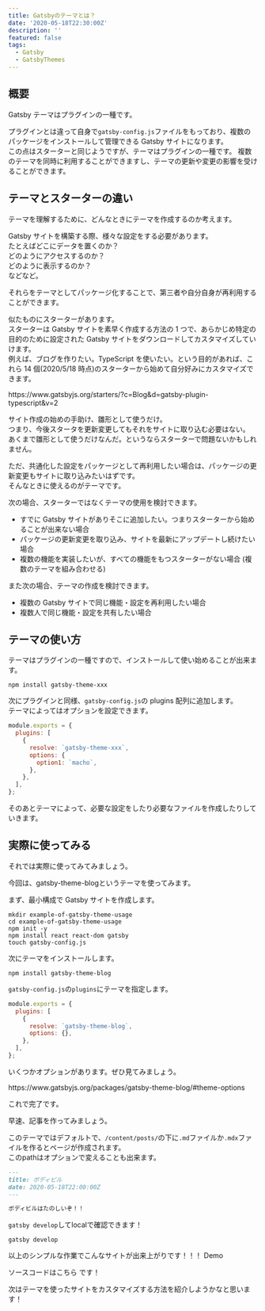 ```yaml
---
title: Gatsbyのテーマとは？
date: '2020-05-18T22:30:00Z'
description: ''
featured: false
tags:
  - Gatsby
  - GatsbyThemes
---
```



## 概要

Gatsby テーマは<Link to='/blog/what-is-gatsby-plugins/'>プラグイン</Link>の一種です。

プラグインとは違って自身で`gatsby-config.js`ファイルをもっており、複数のパッケージをインストールして管理できる Gatsby サイトになります。  
この点は<Link to='/blog/what-is-gatsby-starters/'>スターター</Link>と同じようですが、テーマはプラグインの一種です。
複数のテーマを同時に利用することができますし、テーマの更新や変更の影響を受けることができます。

## テーマとスターターの違い

テーマを理解するために、どんなときにテーマを作成するのか考えます。

Gatsby サイトを構築する際、様々な設定をする必要があります。  
たとえばどこにデータを置くのか？  
どのようにアクセスするのか？  
どのように表示するのか？  
などなど。

それらをテーマとしてパッケージ化することで、第三者や自分自身が再利用することができます。

似たものに<Link to='/blog/what-is-gatsby-starters/'>スターター</Link>があります。  
スターターは Gatsby サイトを素早く作成する方法の 1 つで、あらかじめ特定の目的のために設定された Gatsby サイトをダウンロードしてカスタマイズしていけます。  
例えば、ブログを作りたい。TypeScript を使いたい。という目的があれば、これら 14 個(2020/5/18 時点)のスターターから始めて自分好みにカスタマイズできます。

<ExternalLink href='https://www.gatsbyjs.org/starters/?c=Blog&d=gatsby-plugin-typescript&v=2'>
  https://www.gatsbyjs.org/starters/?c=Blog&d=gatsby-plugin-typescript&v=2
</ExternalLink>

サイト作成の始めの手助け、雛形として使うだけ。  
つまり、今後スタータを更新変更してもそれをサイトに取り込む必要はない。  
あくまで雛形として使うだけなんだ。というならスターターで問題ないかもしれません。

ただ、共通化した設定をパッケージとして再利用したい場合は、パッケージの更新変更もサイトに取り込みたいはずです。  
そんなときに使えるのがテーマです。

次の場合、スターターではなくテーマの使用を検討できます。

- すでに Gatsby サイトがありそこに追加したい。つまりスターターから始めることが出来ない場合
- パッケージの更新変更を取り込み、サイトを最新にアップデートし続けたい場合
- 複数の機能を実装したいが、すべての機能をもつスターターがない場合
  (複数のテーマを組み合わせる)

また次の場合、テーマの作成を検討できます。

- 複数の Gatsby サイトで同じ機能・設定を再利用したい場合
- 複数人で同じ機能・設定を共有したい場合

## テーマの使い方

テーマはプラグインの一種ですので、インストールして使い始めることが出来ます。


```shell title=テーマをインストール
npm install gatsby-theme-xxx
```

次にプラグインと同様、`gatsby-config.js`の plugins 配列に追加します。  
テーマによってはオプションを設定できます。

```js title=gatsby-config.js
module.exports = {
  plugins: [
    {
      resolve: `gatsby-theme-xxx`,
      options: {
        option1: `macho`,
      },
    },
  ],
};
```

そのあとテーマによって、必要な設定をしたり必要なファイルを作成したりしていきます。

## 実際に使ってみる

それでは実際に使ってみてみましょう。

今回は、<ExternalLink href='https://www.gatsbyjs.org/packages/gatsby-theme-blog/'>gatsby-theme-blog</ExternalLink>というテーマを使ってみます。

まず、最小構成で Gatsby サイトを作成します。

```shell title=最小構成でgatsbyサイト作成
mkdir example-of-gatsby-theme-usage
cd example-of-gatsby-theme-usage
npm init -y
npm install react react-dom gatsby
touch gatsby-config.js
```

次にテーマをインストールします。

```shell title=テーマをインストール
npm install gatsby-theme-blog
```

`gatsby-config.js`の`plugins`にテーマを指定します。

```js title=gatsby-config.js
module.exports = {
  plugins: [
    {
      resolve: `gatsby-theme-blog`,
      options: {},
    },
  ],
};
```

いくつかオプションがあります。ぜひ見てみましょう。

<ExternalLink href='https://www.gatsbyjs.org/packages/gatsby-theme-blog/#theme-options'>
  https://www.gatsbyjs.org/packages/gatsby-theme-blog/#theme-options
</ExternalLink>

これで完了です。

早速、記事を作ってみましょう。

このテーマではデフォルトで、`/content/posts/`の下に`.md`ファイルか`.mdx`ファイルを作るとページが作成されます。  
このpathはオプションで変えることも出来ます。

```md title=content/posts/bodybuilding.md
---
title: ボディビル
date: 2020-05-18T22:00:00Z
---

ボディビルはたのしいぞ！！
```

`gatsby develop`してlocalで確認できます！

```shell
gatsby develop
```

以上のシンプルな作業でこんなサイトが出来上がりです！！！
<ExternalLink href='https://example-of-gatsby-theme-usage.netlify.app/'>Demo</ExternalLink>

ソースコードは<ExternalLink href='https://github.com/YuukiOkamoto/example-of-gatsby-theme-usage/tree/master'>こちら</ExternalLink> です！

<Callout emoji='🙌' my='5'>次はテーマを使ったサイトをカスタマイズする方法を紹介しようかなと思います！</Callout>